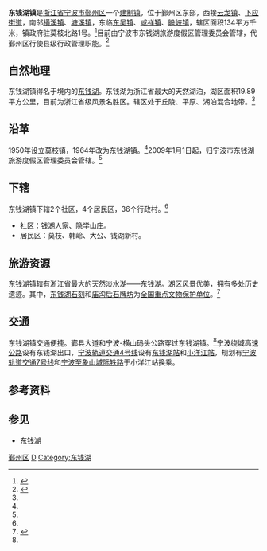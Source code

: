 {{中国乡级行政区|33/02/12/103/000
| 行政区全称 = 东钱湖镇
| 景观照片文件名 =
| 景观照片描述 =
| 汉语拼音 =
| 通用拼音 =
| 注音符號 =
| 其它标音类型1 =
| 其它标音1 =
| 其它标音类型2 =
| 其它标音2 =
| 其它语言类型1 =
| 其它语言地名1 =
| 其它语言类型2 =
| 其它语言地名2 =
| 上级行政区 = [[浙江省|浙江省]][[宁波市|宁波市]][[鄞州区|鄞州区]]<br />（[[宁波东钱湖旅游度假区|宁波东钱湖旅游度假区]]代管）
| 行政区类别 = [[建制镇|建制镇]]
| 行政区划代码 =330212103
| 地理坐标 =
| 总面积 =134[[平方公里|平方公里]]
| 户籍人口 =45527
| 户籍人口年份 =2007
| 常住人口 =
| 常住人口年份 =
| 人口密度 =
| 行政区划 =42
| 官方网站 = http://dqh.dqlake.gov.cn
| 网站名称 = dqh.dqlake.gov.cn
| 政府驻地 =莫枝北路1号
| 邮政编码 =315121
| 毗邻行政区 =东吴镇、咸祥镇、瞻岐镇、横溪镇、塘溪镇、云龙镇、下应街道、邱隘镇
| 位置图文件名 =
| 位置图描述 =
}}
'''东钱湖镇'''是[[浙江省|浙江省]][[宁波市|宁波市]][[鄞州区|鄞州区]]一个[[建制镇|建制镇]]，位于鄞州区东部，西接[[云龙镇_(宁波市)|云龙镇]]、[[下应街道|下应街道]]，南邻[[横溪镇_(鄞州区)|横溪镇]]、[[塘溪镇|塘溪镇]]，东临[[东吴镇|东吴镇]]、[[咸祥镇|咸祥镇]]、[[瞻岐镇|瞻岐镇]]，辖区面积134平方千米，镇政府驻莫枝北路1号。<ref name="xzqh">{{Cite web |url=http://www.xzqh.org/html/zj/0082.html |title=浙江省行政区划 >> 宁波市 >> 鄞州区 >> 东钱湖镇 |accessdate=2010-10-24 |archive-date=2010-06-19 |archive-url=https://web.archive.org/web/20100619153013/http://xzqh.org/html/zj/0082.html |dead-url=no }}</ref>目前由宁波市东钱湖旅游度假区管理委员会管辖，代鄞州区行使县级行政管理职能。<ref name="delegate">{{Cite web |url=http://www.nbrd.gov.cn/art/2009/1/5/art_4960_294174.html |title=宁波东钱湖旅游度假区条例 |accessdate=2010-10-24 |archive-date=2016-06-10 |archive-url=https://web.archive.org/web/20160610195524/http://www.nbrd.gov.cn/art/2009/1/5/art_4960_294174.html |dead-url=no }}</ref>

== 自然地理 ==
东钱湖镇得名于境内的[[东钱湖|东钱湖]]。东钱湖为浙江省最大的天然湖泊，湖区面积19.89平方公里，目前为浙江省级风景名胜区。辖区处于丘陵、平原、湖泊混合地带。<ref name="xzqh" />

== 沿革 ==
1950年设立莫枝镇，1964年改为东钱湖镇。<ref name="xzqh" />2009年1月1日起，归宁波市东钱湖旅游度假区管理委员会管辖。<ref name="delegate" />

== 下辖 ==
东钱湖镇下辖2个社区，4个居民区，36个行政村。<ref name="xzqh" />
* 社区：钱湖人家、隐学山庄。
* 居民区：莫枝、韩岭、大公、钱湖新村。

== 旅游资源 ==
东钱湖镇辖有浙江省最大的天然淡水湖——东钱湖。湖区风景优美，拥有多处历史遗迹。其中，[[东钱湖石刻|东钱湖石刻]]和[[庙沟后石牌坊|庙沟后石牌坊]]为[[全国重点文物保护单位|全国重点文物保护单位]]。<ref>{{Cite web |url=http://www.dqlake.gov.cn/col/col12/index.html |title=东钱湖自然地理 |accessdate=2010-10-24 |archive-date=2011-01-31 |archive-url=https://web.archive.org/web/20110131202420/http://www.dqlake.gov.cn/col/col12/index.html |dead-url=no }}</ref>

== 交通 ==
东钱湖镇交通便捷。鄞县大道和宁波-横山码头公路穿过东钱湖镇。<ref name="xzqh" />[[宁波绕城高速公路|宁波绕城高速公路]]设有东钱湖出口，[[宁波轨道交通4号线|宁波轨道交通4号线]]设有[[东钱湖站|东钱湖站]]和[[小洋江站|小洋江站]]，规划有[[宁波轨道交通7号线|宁波轨道交通7号线]]和[[宁波至象山城际铁路|宁波至象山城际铁路]]于小洋江站换乘。

== 参考资料 ==
{{reflist}}

== 参见 ==
* [[东钱湖|东钱湖]]

{{鄞州区行政区划|cat|D东}}
[[Category:宁波市乡镇|鄞州区]]
[[Category:鄞州区行政区划|D]]
[[Category:东钱湖|Category:东钱湖]]